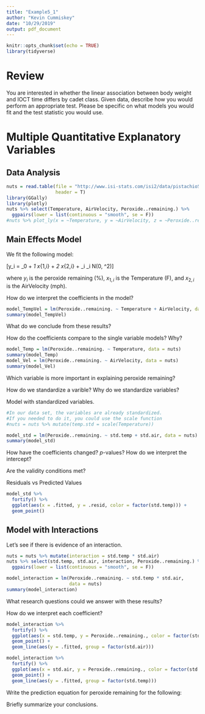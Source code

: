 ```yaml
---
title: "Example5_1"
author: "Kevin Cummiskey"
date: "10/29/2019"
output: pdf_document
---
```


```r
knitr::opts_chunk$set(echo = TRUE)
library(tidyverse)
```

# Review

You are interested in whether the linear association between body weight and IOCT time differs by cadet class.  Given data, describe how you would perform an appropriate test. Please be specific on what models you would fit and the test statistic you would use.

# Multiple Quantitative Explanatory Variables

## Data Analysis

```r
nuts = read.table(file = "http://www.isi-stats.com/isi2/data/pistachioStudy.txt",
                  header = T)
library(GGally)
library(plotly)
nuts %>% select(Temperature, AirVelocity, Peroxide..remaining.) %>% 
  ggpairs(lower = list(continuous = "smooth", se = F))
#nuts %>% plot_ly(x = ~Temperature, y = ~AirVelocity, z = ~Peroxide..remaining.)
```

## Main Effects Model

We fit the following model:

\[y_i = \beta_0 + \beta_1 x_{1,i} + \beta_2 x_{2,i} + \epsilon_i \quad \epsilon_i \sim N(0, \sigma^2)\]

where $y_i$ is the peroxide remaining (\%), $x_{1,i}$ is the Temperature (F), and $x_{2,i}$ is the AirVelocity (mph).

How do we interpret the coefficients in the model?

\vspace{0.5in}

```r
model_TempVel = lm(Peroxide..remaining. ~ Temperature + AirVelocity, data = nuts)
summary(model_TempVel)
```

What do we conclude from these results? 

\vspace{1in}

How do the coefficients compare to the single variable models? Why?

\vspace{0.5in}

```r
model_Temp = lm(Peroxide..remaining. ~ Temperature, data = nuts)
summary(model_Temp)
model_Vel = lm(Peroxide..remaining. ~ AirVelocity, data = nuts)
summary(model_Vel)
```

Which variable is more important in explaining peroxide remaining?

\vspace{0.5in}

How do we standardize a varible? Why do we standardize variables?

\vspace{0.5in}

Model with standardized variables.

```r
#In our data set, the variables are already standardized.
#If you needed to do it, you could use the scale function
#nuts = nuts %>% mutate(temp.std = scale(Temperature))

model_std = lm(Peroxide..remaining. ~ std.temp + std.air, data = nuts)
summary(model_std)
```

How have the coefficients changed? $p$-values? How do we interpret the intercept?

\vspace{1in}

Are the validity conditions met?

\vspace{1in}

Residuals vs Predicted Values

```r
model_std %>% 
  fortify() %>%
  ggplot(aes(x = .fitted, y = .resid, color = factor(std.temp))) + 
  geom_point()
```

## Model with Interactions

Let's see if there is evidence of an interaction.

```r
nuts = nuts %>% mutate(interaction = std.temp * std.air)
nuts %>% select(std.temp, std.air, interaction, Peroxide..remaining.) %>% 
  ggpairs(lower = list(continuous = "smooth", se = F))
```


```r
model_interaction = lm(Peroxide..remaining. ~ std.temp * std.air, 
                       data = nuts)
summary(model_interaction)
```

What research questions could we answer with these results?
\vspace{0.5in}

How do we interpret each coefficient?

\vspace{1in}

```r
model_interaction %>%
  fortify() %>%
  ggplot(aes(x = std.temp, y = Peroxide..remaining., color = factor(std.air))) +
  geom_point() +
  geom_line(aes(y = .fitted, group = factor(std.air)))

model_interaction %>%
  fortify() %>%
  ggplot(aes(x = std.air, y = Peroxide..remaining., color = factor(std.temp))) +
  geom_point() +
  geom_line(aes(y = .fitted, group = factor(std.temp)))
```

Write the prediction equation for peroxide remaining for the following:
\begin{itemize}
  \item A pistachio nut dried with a standardized air velocity of -1.21.
  \item A pistachio nut dried with a standardized air velocity of 1.21.
  \item A pistachio nut dried with a standardized temperature of -1.21.
  \item A pistachio nut dried with a standardized temperature of 1.21.
\end{itemize}

Briefly summarize your conclusions.

